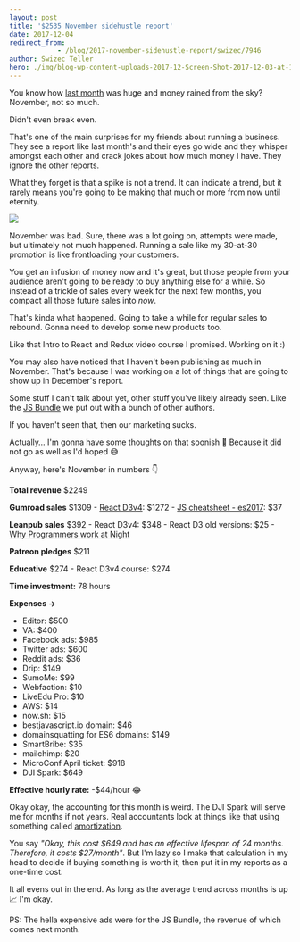 ```yaml
---
layout: post
title: '$2535 November sidehustle report'
date: 2017-12-04
redirect_from: 
            - /blog/2017-november-sidehustle-report/swizec/7946
author: Swizec Teller
hero: ./img/blog-wp-content-uploads-2017-12-Screen-Shot-2017-12-03-at-11.06.58.png
---
```

You know how [last month](https://swizec.com/blog/16661-october-sidehustle-report/swizec/7883) was huge and money rained from the sky? November, not so much.



Didn't even break even.



That's one of the main surprises for my friends about running a business. They see a report like last month's and their eyes go wide and they whisper amongst each other and crack jokes about how much money I have. They ignore the other reports.



What they forget is that a spike is not a trend. It can indicate a trend, but it rarely means you're going to be making that much or more from now until eternity.



![](./img/blog-wp-content-uploads-2017-12-Screen-Shot-2017-12-03-at-11.06.58.png)



November was bad. Sure, there was a lot going on, attempts were made, but ultimately not much happened. Running a sale like my 30-at-30 promotion is like frontloading your customers.



You get an infusion of money now and it's great, but those people from your audience aren't going to be ready to buy anything else for a while. So instead of a trickle of sales every week for the next few months, you compact all those future sales into _now_.



That's kinda what happened. Going to take a while for regular sales to rebound. Gonna need to develop some new products too.



Like that Intro to React and Redux video course I promised. Working on it :)



You may also have noticed that I haven't been publishing as much in November. That's because I was working on a lot of things that are going to show up in December's report.



Some stuff I can't talk about yet, other stuff you've likely already seen. Like the [JS Bundle](https://bestjavascript.io) we put out with a bunch of other authors.



If you haven't seen that, then our marketing sucks.



Actually… I'm gonna have some thoughts on that soonish 🤔 Because it did not go as well as I'd hoped 😅



Anyway, here's November in numbers 👇



**Total revenue** $2249



**Gumroad sales** $1309 - [React D3v4](https://swizec.com/reactd3js): $1272 - [JS cheatsheet - es2017](https://es2017.io): $37



**Leanpub sales** $392 - React D3v4: $348 - React D3 old versions: $25 - [Why Programmers work at Night](http://nightowlsbook.com)



**Patreon pledges** $211



**Educative** $274 - React D3v4 course: $274



**Time investment:** 78 hours



**Expenses →**



- Editor: $500
- VA: $400
- Facebook ads: $985
- Twitter ads: $600
- Reddit ads: $36
- Drip: $149
- SumoMe: $99
- Webfaction: $10
- LiveEdu Pro: $10
- AWS: $14
- now.sh: $15
- bestjavascript.io domain: $46
- domainsquatting for ES6 domains: $149
- SmartBribe: $35
- mailchimp: $20
- MicroConf April ticket: $918
- DJI Spark: $649



**Effective hourly rate:** -$44/hour 😂



Okay okay, the accounting for this month is weird. The DJI Spark will serve me for months if not years. Real accountants look at things like that using something called [amortization](https://en.wikipedia.org/wiki/Amortization).



You say _"Okay, this cost $649 and has an effective lifespan of 24 months. Therefore, it costs $27/month"_. But I'm lazy so I make that calculation in my head to decide if buying something is worth it, then put it in my reports as a one-time cost.



It all evens out in the end. As long as the average trend across months is up 📈 I'm okay.



PS: The hella expensive ads were for the JS Bundle, the revenue of which comes next month.